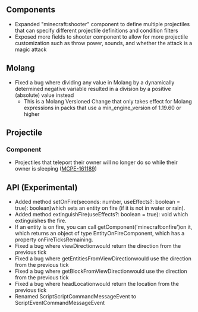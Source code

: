



## **Components**

-   Expanded "minecraft:shooter" component to define multiple projectiles that can specify different projectile definitions and condition filters
-   Exposed more fields to shooter component to allow for more projectile customization such as throw power, sounds, and whether the attack is a magic attack

## **Molang**

-   Fixed a bug where dividing any value in Molang by a dynamically determined negative variable resulted in a division by a positive (absolute) value instead
    -   This is a Molang Versioned Change that only takes effect for Molang expressions in packs that use a min\_engine\_version of 1.19.60 or higher

## **Projectile**

### **Component**

-   Projectiles that teleport their owner will no longer do so while their owner is sleeping ([MCPE-161189](https://bugs.mojang.com/browse/MCPE-161189))

## **API (Experimental)**

-   Added method setOnFire(seconds: number, useEffects?: boolean = true): boolean)which sets an entity on fire (if it is not in water or rain).
-   Added method extinguishFire(useEffects?: boolean = true): void which extinguishes the fire.
-   If an entity is on fire, you can call getComponent('minecraft:onfire')on it, which returns an object of type EntityOnFireComponent, which has a property onFireTicksRemaining.
-   Fixed a bug where viewDirectionwould return the direction from the previous tick
-   Fixed a bug where getEntitiesFromViewDirectionwould use the direction from the previous tick
-   Fixed a bug where getBlockFromViewDirectionwould use the direction from the previous tick
-   Fixed a bug where headLocationwould return the location from the previous tick
-   Renamed ScriptScriptCommandMessageEvent to ScriptEventCommandMessageEvent

